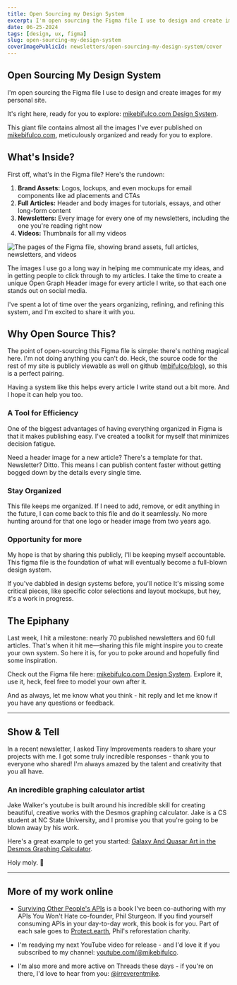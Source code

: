 ```yaml
---
title: Open Sourcing my Design System
excerpt: I'm open sourcing the Figma file I use to design and create images for my personal site.
date: 06-25-2024
tags: [design, ux, figma]
slug: open-sourcing-my-design-system
coverImagePublicId: newsletters/open-sourcing-my-design-system/cover
---
```


## Open Sourcing My Design System

I'm open sourcing the Figma file I use to design and create images for my personal site.

It's right here, ready for you to explore: [mikebifulco.com Design System](https://www.figma.com/design/On4yRGLcYLORVBIhBejboA/mikebifulco.com?node-id=0-2431&t=XlKb5D0viU7DPV4T-1).

This giant file contains almost all the images I've ever published on [mikebifulco.com](https://mikebifulco.com), meticulously organized and ready for you to explore.


## What's Inside?

First off, what's in the Figma file? Here's the rundown:

1. **Brand Assets:** Logos, lockups, and even mockups for email components like ad placements and CTAs
1. **Full Articles:** Header and body images for tutorials, essays, and other long-form content
1. **Newsletters:** Every image for every one of my newsletters, including the one you're reading right now
1. **Videos:** Thumbnails for all my videos

<Image
  publicId="newsletters/open-sourcing-my-design-system/brand-assets"
  alt="The pages of the Figma file, showing brand assets, full articles, newsletters, and videos"
  caption="This file is a labor of love, organized over years of publishing."
/>

The images I use go a long way in helping me communicate my ideas, and in getting people to click through to my articles. I take the time to create a unique Open Graph Header image for every article I write, so that each one stands out on social media.

I've spent a lot of time over the years organizing, refining, and refining this system, and I'm excited to share it with you.


## Why Open Source This?

The point of open-sourcing this Figma file is simple: there's nothing magical here. I'm not doing anything you can't do. Heck, the source code for the rest of my site is publicly viewable as well on github ([mbifulco/blog](https://github.com/mbifulco/blog)), so this is a perfect pairing.

Having a system like this helps every article I write stand out a bit more. And I hope it can help you too.

### A Tool for Efficiency
One of the biggest advantages of having everything organized in Figma is that it makes publishing easy. I've created a toolkit for myself that minimizes decision fatigue.

Need a header image for a new article? There's a template for that. Newsletter? Ditto. This means I can publish content faster without getting bogged down by the details every single time.

### Stay Organized
This file keeps me organized. If I need to add, remove, or edit anything in the future, I can come back to this file and do it seamlessly. No more hunting around for that one logo or header image from two years ago.

### Opportunity for more
My hope is that by sharing this publicly, I'll be keeping myself accountable. This figma file is the foundation of what will eventually become a full-blown design system.

If you've dabbled in design systems before, you'll notice It's missing some critical pieces, like specific color selections and layout mockups, but hey, it's a work in progress.


## The Epiphany
Last week, I hit a milestone: nearly 70 published newsletters and 60 full articles. That's when it hit me—sharing this file might inspire you to create your own system. So here it is, for you to poke around and hopefully find some inspiration.

Check out the Figma file here: [mikebifulco.com Design System](https://www.figma.com/design/On4yRGLcYLORVBIhBejboA/mikebifulco.com?node-id=0-2431&t=XlKb5D0viU7DPV4T-1). Explore it, use it, heck, feel free to model your own after it.

And as always, let me know what you think - hit reply and let me know if you have any questions or feedback.

---

## Show & Tell

In a recent newsletter, I asked Tiny Improvements readers to share your projects with me. I got some truly incredible responses - thank you to everyone who shared! I'm always amazed by the talent and creativity that you all have.

### An incredible graphing calculator artist

Jake Walker's youtube is built around his incredible skill for creating beautiful, creative works with the Desmos graphing calculator. Jake is a CS student at NC State University, and I promise you that you're going to be blown away by his work.

Here's a great example to get you started: [Galaxy And Quasar Art in the Desmos Graphing Calculator](https://www.youtube.com/watch?v=5ykRxcsZjG0).

Holy moly. 🌌


---

## More of my work online

- [Surviving Other People's APIs](https://leanpub.com/surviving-other-peoples-web-apis?ref=mikebifulco.com) is a book I've been co-authoring with my APIs You Won't Hate co-founder, Phil Sturgeon. If you find yourself consuming APIs in your day-to-day work, this book is for you. Part of each sale goes to [Protect.earth](https://protect.earth), Phil's reforestation charity.

- I'm readying my next YouTube video for release - and I'd love it if you subscribed to my channel: [youtube.com/@mikebifulco](https://youtube.com/@mikebifulco).

- I'm also more and more active on Threads these days - if you're on there, I'd love to hear from you: [@irreverentmike](https://threads.net/@irreverentimke).
